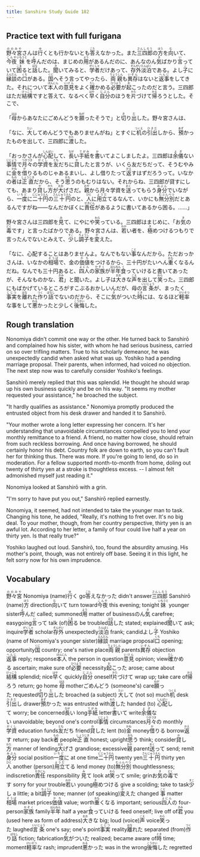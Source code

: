 ```yaml
---
title: Sanshiro Study Guide 182
---
```


## Practice text with full furigana

<p>
<ruby><rb>野々宮</rb><rt>ののみや</rt></ruby>さんは<ruby><rb>行</rb><rt>ゆ</rt></ruby>くとも行かないとも<ruby><rb>答</rb><rt>こた</rt></ruby>えなかった。また<ruby><rb>三四郎</rb><rt>さんしろう</rt></ruby>の<ruby><rb>方</rb><rt>ほう</rt></ruby>を<ruby><rb>向</rb><rt>む</rt></ruby>いて、<ruby><rb>今夜</rb><rt>こんや</rt></ruby><ruby><rb>妹</rb><rt>いもうと</rt></ruby>を<ruby><rb>呼</rb><rt>よ</rt></ruby>んだのは、まじめの<ruby><rb>用</rb><rt>よう</rt></ruby>があるんだのに、あんなのん<ruby><rb>気</rb><rt>き</rt></ruby>ばかり<ruby><rb>言</rb><rt>い</rt></ruby>っていて<ruby><rb>困</rb><rt>こま</rt></ruby>ると<ruby><rb>話</rb><rt>はな</rt></ruby>した。<ruby><rb>聞</rb><rt>き</rt></ruby>いてみると、<ruby><rb>学者</rb><rt>がくしゃ</rt></ruby>だけあって、<ruby><rb>存外</rb><rt>ぞんがい</rt></ruby><ruby><rb>淡泊</rb><rt>たんぱく</rt></ruby>である。よし<ruby><rb>子</rb><rt>こ</rt></ruby>に<ruby><rb>縁談</rb><rt>えんだん</rt></ruby>の<ruby><rb>口</rb><rt>くち</rt></ruby>がある。<ruby><rb>国</rb><rt>くに</rt></ruby>へそう言ってやったら、<ruby><rb>両親</rb><rt>りょうしん</rt></ruby>も<ruby><rb>異存</rb><rt>いぞん</rt></ruby>はないと<ruby><rb>返事</rb><rt>へんじ</rt></ruby>をしてきた。それについて<ruby><rb>本人</rb><rt>ほんにん</rt></ruby>の<ruby><rb>意見</rb><rt>いけん</rt></ruby>をよく<ruby><rb>確</rb><rt>たし</rt></ruby>かめる<ruby><rb>必要</rb><rt>ひつよう</rt></ruby>が<ruby><rb>起</rb><rt>お</rt></ruby>こったのだと言う。三四郎はただ<ruby><rb>結構</rb><rt>けっこう</rt></ruby>ですと答えて、なるべく<ruby><rb>早</rb><rt>はや</rt></ruby>く<ruby><rb>自分</rb><rt>じぶん</rt></ruby>のほうを<ruby><rb>片</rb><rt>かた</rt></ruby>づけて<ruby><rb>帰</rb><rt>かえ</rt></ruby>ろうとした。そこで、
</p>

<p>
「<ruby><rb>母</rb><rt>はは</rt></ruby>からあなたにごめんどうを<ruby><rb>願</rb><rt>ねが</rt></ruby>ったそうで」と<ruby><rb>切</rb><rt>き</rt></ruby>り<ruby><rb>出</rb><rt>だ</rt></ruby>した。野々宮さんは、
</p>

<p>
「なに、<ruby><rb>大</rb><rt>たい</rt></ruby>してめんどうでもありませんがね」とすぐに<ruby><rb>机</rb><rt>つくえ</rt></ruby>の<ruby><rb>引出</rb><rt>ひきだ</rt></ruby>しから、<ruby><rb>預</rb><rt>あず</rt></ruby>かったものを出して、三四郎に<ruby><rb>渡</rb><rt>わた</rt></ruby>した。
</p>

<p>
「おっかさんが<ruby><rb>心配</rb><rt>しんぱい</rt></ruby>して、<ruby><rb>長</rb><rt>なが</rt></ruby>い<ruby><rb>手紙</rb><rt>てがみ</rt></ruby>を<ruby><rb>書</rb><rt>か</rt></ruby>いてよこしましたよ。三四郎は<ruby><rb>余儀</rb><rt>よぎ</rt></ruby>ない<ruby><rb>事情</rb><rt>じじょう</rt></ruby>で<ruby><rb>月々</rb><rt>つきづき</rt></ruby>の<ruby><rb>学資</rb><rt>がくし</rt></ruby>を<ruby><rb>友</rb><rt>とも</rt></ruby>だちに<ruby><rb>貸</rb><rt>か</rt></ruby>したと言うが、いくら友だちだって、そうむやみに<ruby><rb>金</rb><rt>かね</rt></ruby>を<ruby><rb>借</rb><rt>か</rt></ruby>りるものじゃあるまいし、よし借りたって<ruby><rb>返</rb><rt>かえ</rt></ruby>すはずだろうって。いなかの<ruby><rb>者</rb><rt>もの</rt></ruby>は<ruby><rb>正直</rb><rt>しょうじき</rt></ruby>だから、そう<ruby><rb>思</rb><rt>おも</rt></ruby>うのもむりはない。それからね、三四郎が貸すにしても、あまり<ruby><rb>貸</rb><rt>か</rt></ruby>し<ruby><rb>方</rb><rt>かた</rt></ruby>が<ruby><rb>大</rb><rt>おお</rt></ruby>げさだ。<ruby><rb>親</rb><rt>おや</rt></ruby>から月々学資を<ruby><rb>送</rb><rt>おく</rt></ruby>ってもらう<ruby><rb>身分</rb><rt>みぶん</rt></ruby>でいながら、<ruby><rb>一度</rb><rt>いちど</rt></ruby>に<ruby><rb>二十円</rb><rt>にじゅうえん</rt></ruby>の<ruby><rb>三十円</rb><rt>さんじゅうえん</rt></ruby>のと、<ruby><rb>人</rb><rt>ひと</rt></ruby>に<ruby><rb>用立</rb><rt>ようだ</rt></ruby>てるなんて、いかにも<ruby><rb>無分別</rb><rt>むふんべつ</rt></ruby>だとあるんですがね――なんだかぼくに<ruby><rb>責任</rb><rt>せきにん</rt></ruby>があるように書いてあるから困る。……」
</p>

<p>
野々宮さんは三四郎を<ruby><rb>見</rb><rt>み</rt></ruby>て、にやにや<ruby><rb>笑</rb><rt>わら</rt></ruby>っている。三四郎はまじめに、「お<ruby><rb>気</rb><rt>き</rt></ruby>の<ruby><rb>毒</rb><rt>どく</rt></ruby>です」と言ったばかりである。野々宮さんは、<ruby><rb>若</rb><rt>わか</rt></ruby>い者を、<ruby><rb>極</rb><rt>き</rt></ruby>めつけるつもりで言ったんでないとみえて、<ruby><rb>少</rb><rt>すこ</rt></ruby>し<ruby><rb>調子</rb><rt>ちょうし</rt></ruby>を<ruby><rb>変</rb><rt>か</rt></ruby>えた。
</p>

<p>
「なに、心配することはありませんよ。なんでもない<ruby><rb>事</rb><rt>こと</rt></ruby>なんだから。ただおっかさんは、いなかの<ruby><rb>相場</rb><rt>そうば</rt></ruby>で、金の<ruby><rb>価値</rb><rt>かち</rt></ruby>をつけるから、三十円がたいへん<ruby><rb>重</rb><rt>おも</rt></ruby>くなるんだね。なんでも三十円あると、<ruby><rb>四人</rb><rt>よにん</rt></ruby>の<ruby><rb>家族</rb><rt>かぞく</rt></ruby>が<ruby><rb>半年</rb><rt>はんねん</rt></ruby><ruby><rb>食</rb><rt>く</rt></ruby>っていけると書いてあったが、そんなものかな、<ruby><rb>君</rb><rt>きみ</rt></ruby>」と聞いた。よし子は<ruby><rb>大</rb><rt>おお</rt></ruby>きな<ruby><rb>声</rb><rt>こえ</rt></ruby>を出して<ruby><rb>笑</rb><rt>わら</rt></ruby>った。三四郎にもばかげているところがすこぶるおかしいんだが、母の<ruby><rb>言条</rb><rt>いいじょう</rt></ruby>が、まったく<ruby><rb>事実</rb><rt>じじつ</rt></ruby>を<ruby><rb>離</rb><rt>はな</rt></ruby>れた<ruby><rb>作</rb><rt>つく</rt></ruby>り<ruby><rb>話</rb><rt>ばなし</rt></ruby>でないのだから、そこに<ruby><rb>気</rb><rt>き</rt></ruby>がついた<ruby><rb>時</rb><rt>とき</rt></ruby>には、なるほど<ruby><rb>軽率</rb><rt>けいそつ</rt></ruby>な事をして<ruby><rb>悪</rb><rt>わる</rt></ruby>かったと少しく<ruby><rb>後悔</rb><rt>こうかい</rt></ruby>した。
</p>


## Rough translation

Nonomiya didn't commit one way or the other. He turned back to Sanshirō and complained how his sister, with whom he had serious business, carried on so over trifling matters. True to his scholarly demeanor, he was unexpectedly candid when asked what was up. Yoshiko had a pending marriage proposal. Their parents, when informed, had voiced no objection. The next step now was to carefully consider Yoshiko's feelings.

Sanshirō merely replied that this was splendid. He thought he should wrap up his own business quickly and be on his way. "It seems my mother requested your assistance," he broached the subject.

"It hardly qualifies as assistance." Nonomiya promptly produced the entrusted object from his desk drawer and handed it to Sanshirō.

"Your mother wrote a long letter expressing her concern. It's her understanding that unavoidable circumstances compelled you to lend your monthly remittance to a friend. A friend, no matter how close, should refrain from such reckless borrowing. And once having borrowed, he should certainly honor his debt. Country folk are down to earth, so you can't fault her for thinking thus. There was more. If you're going to lend, do so in moderation. For a fellow supported month-to-month from home, doling out twenty of thirty yen at a stroke is thoughtless excess. -- I almost felt admonished myself just reading it."

Nonomiya looked at Sanshirō with a grin.

"I'm sorry to have put you out," Sanshirō replied earnestly.

Nonomiya, it seemed, had not intended to take the younger man to task. Changing his tone, he added, "Really, it's nothing to fret over. It's no big deal. To your mother, though, from her country perspective, thirty yen is an awful lot. According to her letter, a family of four could live half a year on thirty yen. Is that really true?"

Yoshiko laughed out loud. Sanshirō, too, found the absurdity amusing. His mother's point, though, was not entirely off base. Seeing it in this light, he felt sorry now for his own imprudence.     


## Vocabulary

<p>
<span class="vocabstudy"><ruby><rb>野々宮</rb><rt>ののみや</rt></ruby>&nbsp;Nonomiya (name)</span><span class="vocabstudy"><ruby><rb>行</rb><rt>ゆ</rt></ruby>く&nbsp;go</span><span class="vocabstudy"><ruby><rb>答</rb><rt>こた</rt></ruby>えなかった&nbsp;didn't answer</span><span class="vocabstudy"><ruby><rb>三四郎</rb><rt>さんしろう</rt></ruby>&nbsp;Sanshirō (name)</span><span class="vocabstudy"><ruby><rb>方</rb><rt>ほう</rt></ruby>&nbsp;direction</span><span class="vocabstudy"><ruby><rb>向</rb><rt>む</rt></ruby>いて&nbsp;turn toward</span><span class="vocabstudy"><ruby><rb>今夜</rb><rt>こんや</rt></ruby>&nbsp;this evening; tonight</span><span class="vocabstudy"><ruby><rb>妹</rb><rt>いもうと</rt></ruby>&nbsp;younger sister</span><span class="vocabstudy"><ruby><rb>呼</rb><rt>よ</rt></ruby>んだ&nbsp;called; summoned</span><span class="vocabstudy"><ruby><rb>用</rb><rt>よう</rt></ruby>&nbsp;matter of business</span><span class="vocabstudy">のん<ruby><rb>気</rb><rt>き</rt></ruby>&nbsp;carefree; easygoing</span><span class="vocabstudy"><ruby><rb>言</rb><rt>い</rt></ruby>って&nbsp;talk (of)</span><span class="vocabstudy"><ruby><rb>困</rb><rt>こま</rt></ruby>る&nbsp;be troubled</span><span class="vocabstudy"><ruby><rb>話</rb><rt>はな</rt></ruby>した&nbsp;stated; explained</span><span class="vocabstudy"><ruby><rb>聞</rb><rt>き</rt></ruby>いて&nbsp;ask; inquire</span><span class="vocabstudy"><ruby><rb>学者</rb><rt>がくしゃ</rt></ruby>&nbsp;scholar</span><span class="vocabstudy"><ruby><rb>存外</rb><rt>ぞんがい</rt></ruby>&nbsp;unexpectedly</span><span class="vocabstudy"><ruby><rb>淡泊</rb><rt>たんぱく</rt></ruby>&nbsp;frank; candid</span><span class="vocabstudy">よし<ruby><rb>子</rb><rt>こ</rt></ruby>&nbsp;Yoshiko (name of Nonomiya's younger sister)</span><span class="vocabstudy"><ruby><rb>縁談</rb><rt>えんだん</rt></ruby>&nbsp;marriage proposal</span><span class="vocabstudy"><ruby><rb>口</rb><rt>くち</rt></ruby>&nbsp;opening; opportunity</span><span class="vocabstudy"><ruby><rb>国</rb><rt>くに</rt></ruby>&nbsp;country; one's native place</span><span class="vocabstudy"><ruby><rb>両親</rb><rt>りょうしん</rt></ruby>&nbsp;parents</span><span class="vocabstudy"><ruby><rb>異存</rb><rt>いぞん</rt></ruby>&nbsp;objection</span><span class="vocabstudy"><ruby><rb>返事</rb><rt>へんじ</rt></ruby>&nbsp;reply; response</span><span class="vocabstudy"><ruby><rb>本人</rb><rt>ほんにん</rt></ruby>&nbsp;the person in question</span><span class="vocabstudy"><ruby><rb>意見</rb><rt>いけん</rt></ruby>&nbsp;opinion; view</span><span class="vocabstudy"><ruby><rb>確</rb><rt>たし</rt></ruby>かめる&nbsp;ascertain; make sure of</span><span class="vocabstudy"><ruby><rb>必要</rb><rt>ひつよう</rt></ruby>&nbsp;necessity</span><span class="vocabstudy"><ruby><rb>起</rb><rt>お</rt></ruby>こった&nbsp;arose; came about</span><span class="vocabstudy"><ruby><rb>結構</rb><rt>けっこう</rt></ruby>&nbsp;splendid; nice</span><span class="vocabstudy"><ruby><rb>早</rb><rt>はや</rt></ruby>く&nbsp;quickly</span><span class="vocabstudy"><ruby><rb>自分</rb><rt>じぶん</rt></ruby>&nbsp;oneself</span><span class="vocabstudy"><ruby><rb>片</rb><rt>かた</rt></ruby>づけて&nbsp;wrap up; take care of</span><span class="vocabstudy"><ruby><rb>帰</rb><rt>かえ</rt></ruby>ろう&nbsp;return; go home</span>
<span class="vocabstudy"><ruby><rb>母</rb><rt>はは</rt></ruby>&nbsp;mother</span><span class="vocabstudy">ごめんどう&nbsp;(someone's) care</span><span class="vocabstudy"><ruby><rb>願</rb><rt>ねが</rt></ruby>った&nbsp;requested</span><span class="vocabstudy"><ruby><rb>切</rb><rt>き</rt></ruby>り<ruby><rb>出</rb><rt>だ</rt></ruby>した&nbsp;broached (a subject)</span>
<span class="vocabstudy"><ruby><rb>大</rb><rt>たい</rt></ruby>して&nbsp;(not so) much</span><span class="vocabstudy"><ruby><rb>机</rb><rt>つくえ</rt></ruby>&nbsp;desk</span><span class="vocabstudy"><ruby><rb>引出</rb><rt>ひきだ</rt></ruby>し&nbsp;drawer</span><span class="vocabstudy"><ruby><rb>預</rb><rt>あず</rt></ruby>かった&nbsp;was entrusted with</span><span class="vocabstudy"><ruby><rb>渡</rb><rt>わた</rt></ruby>した&nbsp;handed (to)</span>
<span class="vocabstudy"><ruby><rb>心配</rb><rt>しんぱい</rt></ruby>して&nbsp;worry; be concerned</span><span class="vocabstudy"><ruby><rb>長</rb><rt>なが</rt></ruby>い&nbsp;long</span><span class="vocabstudy"><ruby><rb>手紙</rb><rt>てがみ</rt></ruby>&nbsp;letter</span><span class="vocabstudy"><ruby><rb>書</rb><rt>か</rt></ruby>いて&nbsp;write</span><span class="vocabstudy"><ruby><rb>余儀</rb><rt>よぎ</rt></ruby>ない&nbsp;unavoidable; beyond one's control</span><span class="vocabstudy"><ruby><rb>事情</rb><rt>じじょう</rt></ruby>&nbsp;circumstances</span><span class="vocabstudy"><ruby><rb>月々</rb><rt>つきづき</rt></ruby>の&nbsp;monthly</span><span class="vocabstudy"><ruby><rb>学資</rb><rt>がくし</rt></ruby>&nbsp;education funds</span><span class="vocabstudy"><ruby><rb>友</rb><rt>とも</rt></ruby>だち&nbsp;friend</span><span class="vocabstudy"><ruby><rb>貸</rb><rt>か</rt></ruby>した&nbsp;lent (to)</span><span class="vocabstudy"><ruby><rb>金</rb><rt>かね</rt></ruby>&nbsp;money</span><span class="vocabstudy"><ruby><rb>借</rb><rt>か</rt></ruby>りる&nbsp;borrow</span><span class="vocabstudy"><ruby><rb>返</rb><rt>かえ</rt></ruby>す&nbsp;return; pay back</span><span class="vocabstudy"><ruby><rb>者</rb><rt>もの</rt></ruby>&nbsp;people</span><span class="vocabstudy"><ruby><rb>正直</rb><rt>しょうじき</rt></ruby>&nbsp;honest; upright</span><span class="vocabstudy"><ruby><rb>思</rb><rt>おも</rt></ruby>う&nbsp;think; consider</span><span class="vocabstudy"><ruby><rb>貸</rb><rt>か</rt></ruby>し<ruby><rb>方</rb><rt>かた</rt></ruby>&nbsp;manner of lending</span><span class="vocabstudy"><ruby><rb>大</rb><rt>おお</rt></ruby>げさ&nbsp;grandiose; excessive</span><span class="vocabstudy"><ruby><rb>親</rb><rt>おや</rt></ruby>&nbsp;parent</span><span class="vocabstudy"><ruby><rb>送</rb><rt>おく</rt></ruby>って&nbsp;send; remit</span><span class="vocabstudy"><ruby><rb>身分</rb><rt>みぶん</rt></ruby>&nbsp;social position</span><span class="vocabstudy"><ruby><rb>一度</rb><rt>いちど</rt></ruby>に&nbsp;at one time</span><span class="vocabstudy"><ruby><rb>二十円</rb><rt>にじゅうえん</rt></ruby>&nbsp;twenty yen</span><span class="vocabstudy"><ruby><rb>三十円</rb><rt>さんじゅうえん</rt></ruby>&nbsp;thirty yen</span><span class="vocabstudy"><ruby><rb>人</rb><rt>ひと</rt></ruby>&nbsp;another (person)</span><span class="vocabstudy"><ruby><rb>用立</rb><rt>ようだ</rt></ruby>てる&nbsp;lend money (to)</span><span class="vocabstudy"><ruby><rb>無分別</rb><rt>むふんべつ</rt></ruby>&nbsp;thoughtlessness; indiscretion</span><span class="vocabstudy"><ruby><rb>責任</rb><rt>せきにん</rt></ruby>&nbsp;responsibility</span>
<span class="vocabstudy"><ruby><rb>見</rb><rt>み</rt></ruby>て&nbsp;look at</span><span class="vocabstudy"><ruby><rb>笑</rb><rt>わら</rt></ruby>って&nbsp;smile; grin</span><span class="vocabstudy">お<ruby><rb>気</rb><rt>き</rt></ruby>の<ruby><rb>毒</rb><rt>どく</rt></ruby>です&nbsp;sorry for your trouble</span><span class="vocabstudy"><ruby><rb>若</rb><rt>わか</rt></ruby>い&nbsp;young</span><span class="vocabstudy"><ruby><rb>極</rb><rt>き</rt></ruby>めつける&nbsp;give a scolding; take to task</span><span class="vocabstudy"><ruby><rb>少</rb><rt>すこ</rt></ruby>し&nbsp;a little; a bit</span><span class="vocabstudy"><ruby><rb>調子</rb><rt>ちょうし</rt></ruby>&nbsp;tone; manner (of speaking)</span><span class="vocabstudy"><ruby><rb>変</rb><rt>か</rt></ruby>えた&nbsp;changed</span>
<span class="vocabstudy"><ruby><rb>事</rb><rt>こと</rt></ruby>&nbsp;matter</span><span class="vocabstudy"><ruby><rb>相場</rb><rt>そうば</rt></ruby>&nbsp;market prices</span><span class="vocabstudy"><ruby><rb>価値</rb><rt>かち</rt></ruby>&nbsp;value; worth</span><span class="vocabstudy"><ruby><rb>重</rb><rt>おも</rt></ruby>くなる&nbsp;important; serious</span><span class="vocabstudy"><ruby><rb>四人</rb><rt>よにん</rt></ruby>の&nbsp;four-person</span><span class="vocabstudy"><ruby><rb>家族</rb><rt>かぞく</rt></ruby>&nbsp;family</span><span class="vocabstudy"><ruby><rb>半年</rb><rt>はんねん</rt></ruby>&nbsp;half a year</span><span class="vocabstudy"><ruby><rb>食</rb><rt>く</rt></ruby>っていける&nbsp;feed oneself; live off of</span><span class="vocabstudy"><ruby><rb>君</rb><rt>きみ</rt></ruby>&nbsp;you (used here as form of address)</span><span class="vocabstudy"><ruby><rb>大</rb><rt>おお</rt></ruby>きな&nbsp;big; loud (voice)</span><span class="vocabstudy"><ruby><rb>声</rb><rt>こえ</rt></ruby>&nbsp;voice</span><span class="vocabstudy"><ruby><rb>笑</rb><rt>わら</rt></ruby>った&nbsp;laughed</span><span class="vocabstudy"><ruby><rb>言条</rb><rt>いいじょう</rt></ruby>&nbsp;one's say; one's point</span><span class="vocabstudy"><ruby><rb>事実</rb><rt>じじつ</rt></ruby>&nbsp;reality</span><span class="vocabstudy"><ruby><rb>離</rb><rt>はな</rt></ruby>れた&nbsp;separated (from)</span><span class="vocabstudy"><ruby><rb>作</rb><rt>つく</rt></ruby>り<ruby><rb>話</rb><rt>ばなし</rt></ruby>&nbsp;fiction; fabrication</span><span class="vocabstudy"><ruby><rb>気</rb><rt>き</rt></ruby>がついた&nbsp;realized; became aware of</span><span class="vocabstudy"><ruby><rb>時</rb><rt>とき</rt></ruby>&nbsp;time; moment</span><span class="vocabstudy"><ruby><rb>軽率</rb><rt>けいそつ</rt></ruby>な&nbsp;rash; imprudent</span><span class="vocabstudy"><ruby><rb>悪</rb><rt>わる</rt></ruby>かった&nbsp;was in the wrong</span><span class="vocabstudy"><ruby><rb>後悔</rb><rt>こうかい</rt></ruby>した&nbsp;regretted</span>
</p>
